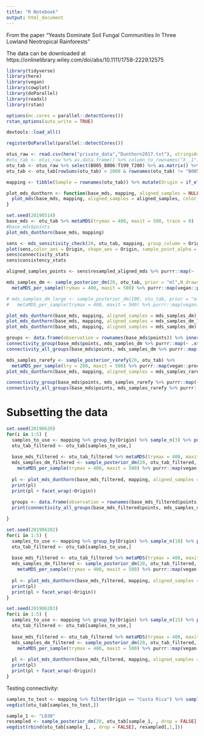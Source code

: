 ```yaml
---
title: "R Notebook"
output: html_document
---
```


From the paper "Yeasts Dominate Soil Fungal Communities In Three Lowland Neotropical Rainforests"

The data can be downloaded at https://onlinelibrary.wiley.com/doi/abs/10.1111/1758-2229.12575


```r
library(tidyverse)
library(here)
library(vegan)
library(cowplot)
library(doParallel)
library(readxl)
library(rstan)

options(mc.cores = parallel::detectCores())
rstan_options(auto_write = TRUE)

devtools::load_all()

registerDoParallel(parallel::detectCores())
```

```r
otus_raw <- read.csv(here("private_data","Dunthorn2017.txt"), stringsAsFactors = FALSE, sep = "\t")
#otu_tab <- otus_raw %>% as.data.frame() %>% column_to_rownames("X__1") %>% as.matrix()
otu_tab <- otus_raw %>% select(B005_B006:T199_T200) %>% as.matrix() %>% t()
otu_tab <- otu_tab[rowSums(otu_tab) > 2000 & rownames(otu_tab) != "B005_B006",]

mapping <- tibble(Sample = rownames(otu_tab)) %>% mutate(Origin = if_else(grepl("^B", Sample), "Panama", if_else(grepl("^L", Sample), "Costa Rica", "Ecuador")))
```


```r
plot_mds_dunthorn <- function(base_mds, mapping, aligned_samples = NULL, show_paths = 0.5,  ...) {
  plot_mds(base_mds, mapping, aligned_samples = aligned_samples, color_aes = Origin, shape_aes = Origin, show_paths = show_paths, sample_point_alpha = 0.2) #+ scale_y_continuous(trans = "reverse") + scale_x_continuous(trans = "reverse")
}

```


```r
set.seed(20190514)
base_mds <- otu_tab %>% metaMDS(trymax = 400, maxit = 500, trace = 0)
#base_mds$points
plot_mds_dunthorn(base_mds, mapping)
```

```r
sens <- mds_sensitivity_check(20, otu_tab, mapping, group_column = Origin, trace = 0, trymax = 50)
plot(sens,color_aes = Origin, shape_aes = Origin, sample_point_alpha = 0.2)
sens$connectivity_stats
sens$consistency_stats
```

```r
aligned_samples_points <- sens$resampled_aligned_mds %>% purrr::map(~ .x$Yrot)
```


```r
mds_samples_dm <- sample_posterior_dm(20, otu_tab, prior = "ml",N_draws = "original") %>% 
  metaMDS_per_sample(trymax = 400, maxit = 500) %>% purrr::map(vegan::procrustes, X = base_mds)

# mds_samples_dm_large <- sample_posterior_dm(100, otu_tab, prior = "ml",N_draws = "original") %>% 
#   metaMDS_per_sample(trymax = 400, maxit = 500) %>% purrr::map(vegan::procrustes, X = base_mds)


```

```r
plot_mds_dunthorn(base_mds, mapping, aligned_samples = mds_samples_dm)
plot_mds_dunthorn(base_mds, mapping, aligned_samples = mds_samples_dm_large)
plot_mds_dunthorn(base_mds, mapping, aligned_samples = mds_samples_dm) + facet_wrap(~Origin)
```

```r
groups <- data.frame(observation = rownames(base_mds$points)) %>% inner_join(mapping, by = c("observation" = "Sample")) %>% pull("Origin")
connectivity_group(base_mds$points, mds_samples_dm %>% purrr::map(~ .x$Yrot))
connectivity_all_groups(base_mds$points, mds_samples_dm %>% purrr::map(~ .x$Yrot), groups)
```


```r
mds_samples_rarefy <- sample_posterior_rarefy(20, otu_tab) %>% 
  metaMDS_per_sample(try = 200, maxit = 500) %>% purrr::map(vegan::procrustes, X = base_mds)
plot_mds_dunthorn(base_mds, mapping, aligned_samples = mds_samples_rarefy)
```

```r
connectivity_group(base_mds$points, mds_samples_rarefy %>% purrr::map(~ .x$Yrot))
connectivity_all_groups(base_mds$points, mds_samples_rarefy %>% purrr::map(~ .x$Yrot), groups)
```


# Subsetting the data

```r
set.seed(20190620)
for(i in 1:5) {
  samples_to_use <- mapping %>% group_by(Origin) %>% sample_n(3) %>% pull(Sample)
  otu_tab_filtered <- otu_tab[samples_to_use,]
  
  base_mds_filtered <- otu_tab_filtered %>% metaMDS(trymax = 400, maxit = 500, parallel = 1, trace = 0)
  mds_samples_dm_filtered <- sample_posterior_dm(20, otu_tab_filtered, prior = "ml",N_draws = "original") %>% 
    metaMDS_per_sample(trymax = 400, maxit = 500) %>% purrr::map(vegan::procrustes, X = base_mds_filtered)
  
  pl <- plot_mds_dunthorn(base_mds_filtered, mapping, aligned_samples = mds_samples_dm_filtered, show_paths = "all") 
  print(pl)
  print(pl + facet_wrap(~Origin))
  
  groups <- data.frame(observation = rownames(base_mds_filtered$points)) %>% inner_join(mapping, by = c("observation" = "Sample")) %>% pull("Origin")
  print(connectivity_all_groups(base_mds_filtered$points, mds_samples_dm_filtered %>% purrr::map(~ .x$Yrot), groups))

}

```


```r
set.seed(201906202)
for(i in 1:5) {
  samples_to_use <- mapping %>% group_by(Origin) %>% sample_n(10) %>% pull(Sample)
  otu_tab_filtered <- otu_tab[samples_to_use,]
  
  base_mds_filtered <- otu_tab_filtered %>% metaMDS(trymax = 400, maxit = 500, parallel = 1, trace = 0)
  mds_samples_dm_filtered <- sample_posterior_dm(20, otu_tab_filtered, prior = "ml",N_draws = "original") %>% 
    metaMDS_per_sample(trymax = 400, maxit = 500) %>% purrr::map(vegan::procrustes, X = base_mds_filtered)
  
  pl <- plot_mds_dunthorn(base_mds_filtered, mapping, aligned_samples = mds_samples_dm_filtered, show_paths = "all") 
  print(pl)
  print(pl + facet_wrap(~Origin))
}

```

```r
set.seed(201906203)
for(i in 1:5) {
  samples_to_use <- mapping %>% group_by(Origin) %>% sample_n(15) %>% pull(Sample)
  otu_tab_filtered <- otu_tab[samples_to_use,]
  
  base_mds_filtered <- otu_tab_filtered %>% metaMDS(trymax = 400, maxit = 500, parallel = 1, trace = 0)
  mds_samples_dm_filtered <- sample_posterior_dm(20, otu_tab_filtered, prior = "ml",N_draws = "original") %>% 
    metaMDS_per_sample(trymax = 400, maxit = 500) %>% purrr::map(vegan::procrustes, X = base_mds_filtered)
  
  pl <- plot_mds_dunthorn(base_mds_filtered, mapping, aligned_samples = mds_samples_dm_filtered, show_paths = "all") 
  print(pl)
  print(pl + facet_wrap(~Origin))
}

```

Testing connectivity:

```r
samples_to_test <- mapping %>% filter(Origin == "Costa Rica") %>% sample_n(15) %>% pull(Sample)
vegdist(otu_tab[samples_to_test,])
```

```r
sample_1 <- "L030"
resampled <- sample_posterior_dm(20, otu_tab[sample_1, , drop = FALSE], prior = "ml",N_draws = "original")
vegdist(rbind(otu_tab[sample_1, , drop = FALSE], resampled[,1,]))

```

